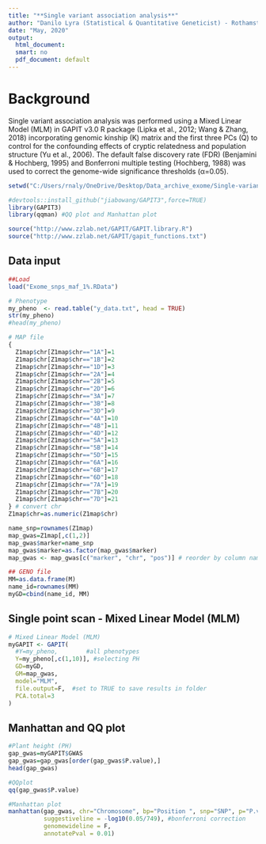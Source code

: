 ---
title: "**Single variant association analysis**"
author: "Danilo Lyra (Statistical & Quantitative Geneticist) - Rothamsted Research - CAS"
date: "May, 2020"
output:
  html_document:
  smart: no
  pdf_document: default
---

# Background
Single variant association analysis was performed using a Mixed Linear Model (MLM) in GAPIT v3.0 R package (Lipka et al., 2012; Wang & Zhang, 2018) incorporating genomic kinship (K) matrix and the first three PCs (Q) to control for the confounding effects of cryptic relatedness and population structure (Yu et al., 2006). The default false discovery rate (FDR) (Benjamini & Hochberg, 1995) and Bonferroni multiple testing (Hochberg, 1988) was used to correct the genome-wide significance thresholds (α=0.05).


```{r packages, echo=T, message=FALSE, results=FALSE, warning = FALSE}
setwd("C:/Users/rnaly/OneDrive/Desktop/Data_archive_exome/Single-variant-analysis")

#devtools::install_github("jiabowang/GAPIT3",force=TRUE)
library(GAPIT3)
library(qqman) #QQ plot and Manhattan plot

source("http://www.zzlab.net/GAPIT/GAPIT.library.R")
source("http://www.zzlab.net/GAPIT/gapit_functions.txt")

```

## Data input

```{r Data input, echo=T}
##Load
load("Exome_snps_maf_1%.RData")

# Phenotype
my_pheno  <- read.table("y_data.txt", head = TRUE)
str(my_pheno)
#head(my_pheno)

# MAP file
{
  Z1map$chr[Z1map$chr=="1A"]=1
  Z1map$chr[Z1map$chr=="1B"]=2
  Z1map$chr[Z1map$chr=="1D"]=3
  Z1map$chr[Z1map$chr=="2A"]=4
  Z1map$chr[Z1map$chr=="2B"]=5
  Z1map$chr[Z1map$chr=="2D"]=6
  Z1map$chr[Z1map$chr=="3A"]=7
  Z1map$chr[Z1map$chr=="3B"]=8
  Z1map$chr[Z1map$chr=="3D"]=9
  Z1map$chr[Z1map$chr=="4A"]=10
  Z1map$chr[Z1map$chr=="4B"]=11
  Z1map$chr[Z1map$chr=="4D"]=12
  Z1map$chr[Z1map$chr=="5A"]=13
  Z1map$chr[Z1map$chr=="5B"]=14
  Z1map$chr[Z1map$chr=="5D"]=15
  Z1map$chr[Z1map$chr=="6A"]=16
  Z1map$chr[Z1map$chr=="6B"]=17
  Z1map$chr[Z1map$chr=="6D"]=18
  Z1map$chr[Z1map$chr=="7A"]=19
  Z1map$chr[Z1map$chr=="7B"]=20
  Z1map$chr[Z1map$chr=="7D"]=21
} # convert chr
Z1map$chr=as.numeric(Z1map$chr)

name_snp=rownames(Z1map)
map_gwas=Z1map[,c(1,2)]
map_gwas$marker=name_snp
map_gwas$marker=as.factor(map_gwas$marker)
map_gwas <- map_gwas[c("marker", "chr", "pos")] # reorder by column name

## GENO file
MM=as.data.frame(M)
name_id=rownames(MM)
myGD=cbind(name_id, MM)

```

## Single point scan - Mixed Linear Model (MLM)

```{r SVA_QCA, echo=T, message=FALSE, results=FALSE, warning = FALSE}

# Mixed Linear Model (MLM) 
myGAPIT <- GAPIT(
  #Y=my_pheno,        #all phenotypes
  Y=my_pheno[,c(1,10)], #selecting PH
  GD=myGD,
  GM=map_gwas,
  model="MLM",
  file.output=F,  #set to TRUE to save results in folder
  PCA.total=3
)


```

## Manhattan and QQ plot

```{r Plot_QCA, echo=T}

#Plant height (PH)
gap_gwas=myGAPIT$GWAS
gap_gwas=gap_gwas[order(gap_gwas$P.value),]
head(gap_gwas)

#QQplot
qq(gap_gwas$P.value)

#Manhattan plot
manhattan(gap_gwas, chr="Chromosome", bp="Position ", snp="SNP", p="P.value", 
          suggestiveline = -log10(0.05/749), #bonferroni correction
          genomewideline = F,
          annotatePval = 0.01)

```

